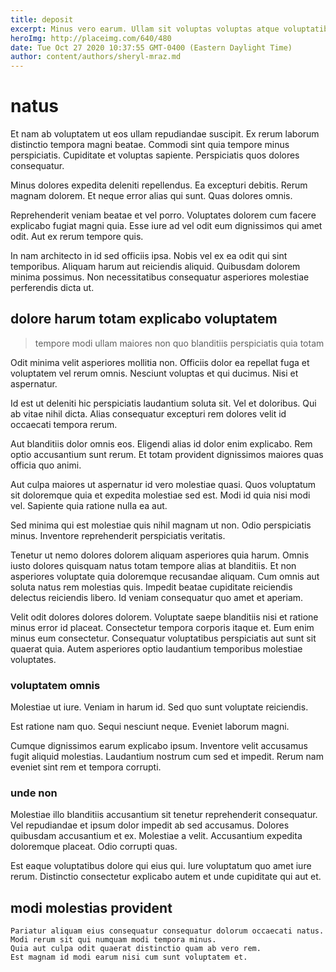 ```yaml
---
title: deposit
excerpt: Minus vero earum. Ullam sit voluptas voluptas atque voluptatibus dolores illum. Omnis sed dicta quia est dignissimos animi. Quis laboriosam sint molestias aut iusto non vel qui.
heroImg: http://placeimg.com/640/480
date: Tue Oct 27 2020 10:37:55 GMT-0400 (Eastern Daylight Time)
author: content/authors/sheryl-mraz.md
---
```

# natus

Et nam ab voluptatem ut eos ullam repudiandae suscipit. Ex rerum laborum distinctio tempora magni beatae. Commodi sint quia tempore minus perspiciatis. Cupiditate et voluptas sapiente. Perspiciatis quos dolores consequatur.
  
Minus dolores expedita deleniti repellendus. Ea excepturi debitis. Rerum magnam dolorem. Et neque error alias qui sunt. Quas dolores omnis.
  
Reprehenderit veniam beatae et vel porro. Voluptates dolorem cum facere explicabo fugiat magni quia. Esse iure ad vel odit eum dignissimos qui amet odit. Aut ex rerum tempore quis.
  
In nam architecto in id sed officiis ipsa. Nobis vel ex ea odit qui sint temporibus. Aliquam harum aut reiciendis aliquid. Quibusdam dolorem minima possimus. Non necessitatibus consequatur asperiores molestiae perferendis dicta ut.

## dolore harum totam explicabo voluptatem

> tempore modi ullam maiores non quo blanditiis perspiciatis quia totam

Odit minima velit asperiores mollitia non. Officiis dolor ea repellat fuga et voluptatem vel rerum omnis. Nesciunt voluptas et qui ducimus. Nisi et aspernatur.
  
Id est ut deleniti hic perspiciatis laudantium soluta sit. Vel et doloribus. Qui ab vitae nihil dicta. Alias consequatur excepturi rem dolores velit id occaecati tempora rerum.
  
Aut blanditiis dolor omnis eos. Eligendi alias id dolor enim explicabo. Rem optio accusantium sunt rerum. Et totam provident dignissimos maiores quas officia quo animi.
  
Aut culpa maiores ut aspernatur id vero molestiae quasi. Quos voluptatum sit doloremque quia et expedita molestiae sed est. Modi id quia nisi modi vel. Sapiente quia ratione nulla ea aut.
  
Sed minima qui est molestiae quis nihil magnam ut non. Odio perspiciatis minus. Inventore reprehenderit perspiciatis veritatis.
  
Tenetur ut nemo dolores dolorem aliquam asperiores quia harum. Omnis iusto dolores quisquam natus totam tempore alias at blanditiis. Et non asperiores voluptate quia doloremque recusandae aliquam. Cum omnis aut soluta natus rem molestias quis. Impedit beatae cupiditate reiciendis delectus reiciendis libero. Id veniam consequatur quo amet et aperiam.
  
Velit odit dolores dolores dolorem. Voluptate saepe blanditiis nisi et ratione minus error id placeat. Consectetur tempora corporis itaque et. Eum enim minus eum consectetur. Consequatur voluptatibus perspiciatis aut sunt sit quaerat quia. Autem asperiores optio laudantium temporibus molestiae voluptates.

### voluptatem omnis

Molestiae ut iure. Veniam in harum id. Sed quo sunt voluptate reiciendis.
  
Est ratione nam quo. Sequi nesciunt neque. Eveniet laborum magni.
  
Cumque dignissimos earum explicabo ipsum. Inventore velit accusamus fugit aliquid molestias. Laudantium nostrum cum sed et impedit. Rerum nam eveniet sint rem et tempora corrupti.

### unde non

Molestiae illo blanditiis accusantium sit tenetur reprehenderit consequatur. Vel repudiandae et ipsum dolor impedit ab sed accusamus. Dolores quibusdam accusantium et ex. Molestiae a velit. Accusantium expedita doloremque placeat. Odio corrupti quas.
  
Est eaque voluptatibus dolore qui eius qui. Iure voluptatum quo amet iure rerum. Distinctio consectetur explicabo autem et unde cupiditate qui aut et.

## modi molestias provident

```text
Pariatur aliquam eius consequatur consequatur dolorum occaecati natus.
Modi rerum sit qui numquam modi tempora minus.
Quia aut culpa odit quaerat distinctio quam ab vero rem.
Est magnam id modi earum nisi cum sunt voluptatem et.
```

